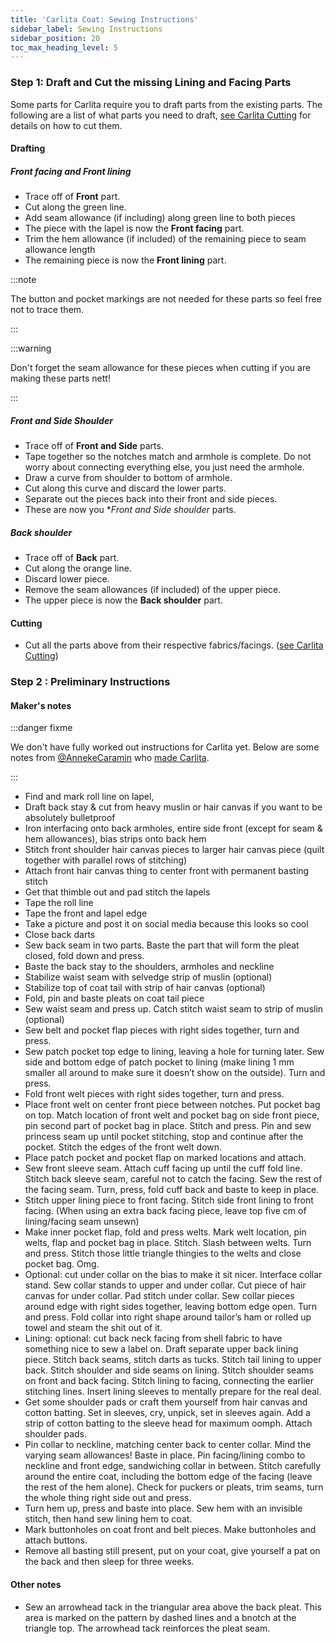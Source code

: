 ```yaml
---
title: 'Carlita Coat: Sewing Instructions'
sidebar_label: Sewing Instructions
sidebar_position: 20
toc_max_heading_level: 5
---
```


### Step 1: Draft and Cut the missing Lining and Facing Parts

Some parts for Carlita require you to draft parts from the existing parts. The following are a list of what parts you need to draft, [see Carlita Cutting](/docs/designs/carlita/cutting/) for details on how to cut them.

#### Drafting

##### Front facing and Front lining

- Trace off of **Front** part.
- Cut along the green line.
- Add seam allowance (if including) along green line to both pieces
- The piece with the lapel is now the **Front facing** part.
- Trim the hem allowance (if included) of the remaining piece to seam allowance length
- The remaining piece is now the **Front lining** part.

:::note

The button and pocket markings are not needed for these parts so feel free not to trace them.

:::

:::warning

Don't forget the seam allowance for these pieces when cutting if you are making these parts nett!

:::

##### Front and Side Shoulder

- Trace off of **Front and Side** parts.
- Tape together so the notches match and armhole is complete. Do not worry about connecting everything else, you just need the armhole.
- Draw a curve from shoulder to bottom of armhole.
- Cut along this curve and discard the lower parts.
- Separate out the pieces back into their front and side pieces.
- These are now you \*_Front and Side shoulder_ parts.

##### Back shoulder

- Trace off of **Back** part.
- Cut along the orange line.
- Discard lower piece.
- Remove the seam allowances (if included) of the upper piece.
- The upper piece is now the **Back shoulder** part.

#### Cutting

- Cut all the parts above from their respective fabrics/facings. ([see Carlita Cutting](/docs/designs/carlita/cutting/))

### Step 2 : Preliminary Instructions

#### Maker's notes

:::danger fixme

We don't have fully worked out instructions for Carlita yet.
Below are some notes from [@AnnekeCaramin](/users/AnnekeCaramin) who
[made Carlita](http://www.annekecaramin.com/2018/02/this-is-one-of-those-origin-superhero.html).

:::

- Find and mark roll line on lapel,
- Draft back stay & cut from heavy muslin or hair canvas if you want to be absolutely bulletproof
- Iron interfacing onto back armholes, entire side front (except for seam & hem allowances), bias strips onto back hem
- Stitch front shoulder hair canvas pieces to larger hair canvas piece (quilt together with parallel rows of stitching)
- Attach front hair canvas thing to center front with permanent basting stitch
- Get that thimble out and pad stitch the lapels
- Tape the roll line
- Tape the front and lapel edge
- Take a picture and post it on social media because this looks so cool
- Close back darts
- Sew back seam in two parts. Baste the part that will form the pleat closed, fold down and press.
- Baste the back stay to the shoulders, armholes and neckline
- Stabilize waist seam with selvedge strip of muslin (optional)
- Stabilize top of coat tail with strip of hair canvas (optional)
- Fold, pin and baste pleats on coat tail piece
- Sew waist seam and press up. Catch stitch waist seam to strip of muslin (optional)
- Sew belt and pocket flap pieces with right sides together, turn and press.
- Sew patch pocket top edge to lining, leaving a hole for turning later. Sew side and bottom edge of patch pocket to lining (make lining 1 mm smaller all around to make sure it doesn’t show on the outside). Turn and press.
- Fold front welt pieces with right sides together, turn and press.
- Place front welt on center front piece between notches. Put pocket bag on top. Match location of front welt and pocket bag on side front piece, pin second part of pocket bag in place. Stitch and press. Pin and sew princess seam up until pocket stitching, stop and continue after the pocket. Stitch the edges of the front welt down.
- Place patch pocket and pocket flap on marked locations and attach.
- Sew front sleeve seam. Attach cuff facing up until the cuff fold line. Stitch back sleeve seam, careful not to catch the facing. Sew the rest of the facing seam. Turn, press, fold cuff back and baste to keep in place.
- Stitch upper lining piece to front facing. Stitch side front lining to front facing. (When using an extra back facing piece, leave top five cm of lining/facing seam unsewn)
- Make inner pocket flap, fold and press welts. Mark welt location, pin welts, flap and pocket bag in place. Stitch. Slash between welts. Turn and press. Stitch those little triangle thingies to the welts and close pocket bag. Omg.
- Optional: cut under collar on the bias to make it sit nicer. Interface collar stand. Sew collar stands to upper and under collar. Cut piece of hair canvas for under collar. Pad stitch under collar. Sew collar pieces around edge with right sides together, leaving bottom edge open. Turn and press. Fold collar into right shape around tailor’s ham or rolled up towel and steam the shit out of it.
- Lining: optional: cut back neck facing from shell fabric to have something nice to sew a label on. Draft separate upper back lining piece. Stitch back seams, stitch darts as tucks. Stitch tail lining to upper back. Stitch shoulder and side seams on lining. Stitch shoulder seams on front and back facing. Stitch lining to facing, connecting the earlier stitching lines. Insert lining sleeves to mentally prepare for the real deal.
- Get some shoulder pads or craft them yourself from hair canvas and cotton batting. Set in sleeves, cry, unpick, set in sleeves again. Add a strip of cotton batting to the sleeve head for maximum oomph. Attach shoulder pads.
- Pin collar to neckline, matching center back to center collar. Mind the varying seam allowances! Baste in place. Pin facing/lining combo to neckline and front edge, sandwiching collar in between. Stitch carefully around the entire coat, including the bottom edge of the facing (leave the rest of the hem alone). Check for puckers or pleats, trim seams, turn the whole thing right side out and press.
- Turn hem up, press and baste into place. Sew hem with an invisible stitch, then hand sew lining hem to coat.
- Mark buttonholes on coat front and belt pieces. Make buttonholes and attach buttons.
- Remove all basting still present, put on your coat, give yourself a pat on the back and then sleep for three weeks.

#### Other notes

- Sew an arrowhead tack in the triangular area above the back pleat.
  This area is marked on the pattern by dashed lines and a bnotch at the
  triangle top.
  The arrowhead tack reinforces the pleat seam.
